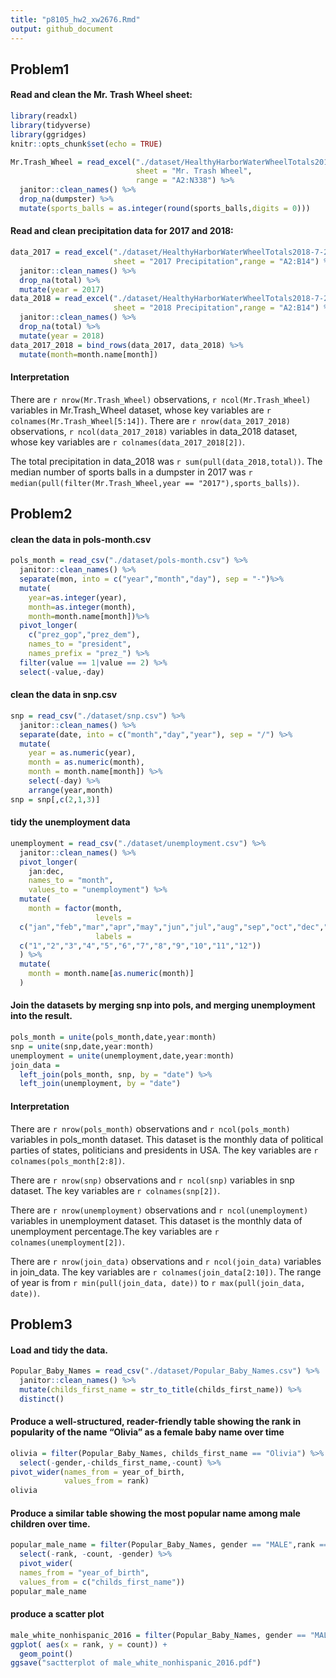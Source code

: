 ```yaml
---
title: "p8105_hw2_xw2676.Rmd"
output: github_document
---
```


## Problem1
#### Read and clean the Mr. Trash Wheel sheet:
```r
library(readxl)
library(tidyverse)
library(ggridges)
knitr::opts_chunk$set(echo = TRUE)
```
```r
Mr.Trash_Wheel = read_excel("./dataset/HealthyHarborWaterWheelTotals2018-7-28.xlsx",
                            sheet = "Mr. Trash Wheel",
                            range = "A2:N338") %>% 
  janitor::clean_names() %>% 
  drop_na(dumpster) %>%
  mutate(sports_balls = as.integer(round(sports_balls,digits = 0)))
```

#### Read and clean precipitation data for 2017 and 2018:
```r
data_2017 = read_excel("./dataset/HealthyHarborWaterWheelTotals2018-7-28.xlsx",
                       sheet = "2017 Precipitation",range = "A2:B14") %>%
  janitor::clean_names() %>% 
  drop_na(total) %>% 
  mutate(year = 2017)
data_2018 = read_excel("./dataset/HealthyHarborWaterWheelTotals2018-7-28.xlsx",
                       sheet = "2018 Precipitation",range = "A2:B14") %>%
  janitor::clean_names() %>% 
  drop_na(total) %>% 
  mutate(year = 2018)
data_2017_2018 = bind_rows(data_2017, data_2018) %>%
  mutate(month=month.name[month])
```
#### Interpretation
There are `r nrow(Mr.Trash_Wheel)` observations,  `r ncol(Mr.Trash_Wheel)` variables in Mr.Trash_Wheel dataset, whose key variables are `r colnames(Mr.Trash_Wheel[5:14])`. 
There are `r nrow(data_2017_2018)` observations,  `r ncol(data_2017_2018)` variables in data_2018 dataset, whose key variables are `r colnames(data_2017_2018[2])`. 

The total precipitation in data_2018 was `r sum(pull(data_2018,total))`.
The median number of sports balls in a dumpster in 2017 was `r median(pull(filter(Mr.Trash_Wheel,year == "2017"),sports_balls))`.

## Problem2
#### clean the data in pols-month.csv
```r
pols_month = read_csv("./dataset/pols-month.csv") %>%
  janitor::clean_names() %>% 
  separate(mon, into = c("year","month","day"), sep = "-")%>%
  mutate(
    year=as.integer(year),
    month=as.integer(month),
    month=month.name[month])%>% 
  pivot_longer(
    c("prez_gop","prez_dem"),
    names_to = "president",
    names_prefix = "prez_") %>% 
  filter(value == 1|value == 2) %>% 
  select(-value,-day) 
```
#### clean the data in snp.csv
```r
snp = read_csv("./dataset/snp.csv") %>%
  janitor::clean_names() %>% 
  separate(date, into = c("month","day","year"), sep = "/") %>%
  mutate(
    year = as.numeric(year),
    month = as.numeric(month),
    month = month.name[month]) %>% 
    select(-day) %>% 
    arrange(year,month)
snp = snp[,c(2,1,3)]
```
#### tidy the unemployment data
```r
unemployment = read_csv("./dataset/unemployment.csv") %>%
  janitor::clean_names() %>% 
  pivot_longer(
    jan:dec,
    names_to = "month",
    values_to = "unemployment") %>% 
  mutate(
    month = factor(month, 
                   levels =
  c("jan","feb","mar","apr","may","jun","jul","aug","sep","oct","dec","nov"),
                   labels =
  c("1","2","3","4","5","6","7","8","9","10","11","12"))
  ) %>% 
  mutate(
    month = month.name[as.numeric(month)]
  )
```
#### Join the datasets by merging snp into pols, and merging unemployment into the result.
```r
pols_month = unite(pols_month,date,year:month)
snp = unite(snp,date,year:month)
unemployment = unite(unemployment,date,year:month)
join_data = 
  left_join(pols_month, snp, by = "date") %>% 
  left_join(unemployment, by = "date")
```

#### Interpretation
There are `r nrow(pols_month)` observations and `r ncol(pols_month)` variables in pols_month dataset. This dataset is the monthly data of political parties of states, politicians and presidents in USA. The key variables are `r colnames(pols_month[2:8])`. 

There are `r nrow(snp)` observations and `r ncol(snp)` variables in snp dataset. The key variables are `r colnames(snp[2])`. 

There are `r nrow(unemployment)` observations and `r ncol(unemployment)` variables in unemployment dataset. This dataset is the monthly data of  unemployment percentage.The key variables are `r colnames(unemployment[2])`. 

There are `r nrow(join_data)` observations and `r ncol(join_data)` variables in join_data. The key variables are `r colnames(join_data[2:10])`. The range of year is from `r min(pull(join_data, date))` to `r max(pull(join_data, date))`. 

## Problem3
#### Load and tidy the data. 
```r
Popular_Baby_Names = read_csv("./dataset/Popular_Baby_Names.csv") %>%
  janitor::clean_names() %>% 
  mutate(childs_first_name = str_to_title(childs_first_name)) %>% 
  distinct()
```

#### Produce a well-structured, reader-friendly table showing the rank in popularity of the name “Olivia” as a female baby name over time

```r
olivia = filter(Popular_Baby_Names, childs_first_name == "Olivia") %>%
  select(-gender,-childs_first_name,-count) %>% 
pivot_wider(names_from = year_of_birth,
            values_from = rank)
olivia
```

#### Produce a similar table showing the most popular name among male children over time.

```r
popular_male_name = filter(Popular_Baby_Names, gender == "MALE",rank == 1) %>% 
  select(-rank, -count, -gender) %>% 
  pivot_wider(
  names_from = "year_of_birth",
  values_from = c("childs_first_name"))
popular_male_name
```

#### produce a scatter plot 
```r
male_white_nonhispanic_2016 = filter(Popular_Baby_Names, gender == "MALE", ethnicity == "WHITE NON HISPANIC", year_of_birth == 2016) %>% 
ggplot( aes(x = rank, y = count)) + 
  geom_point()
ggsave("sactterplot of male_white_nonhispanic_2016.pdf")
```















